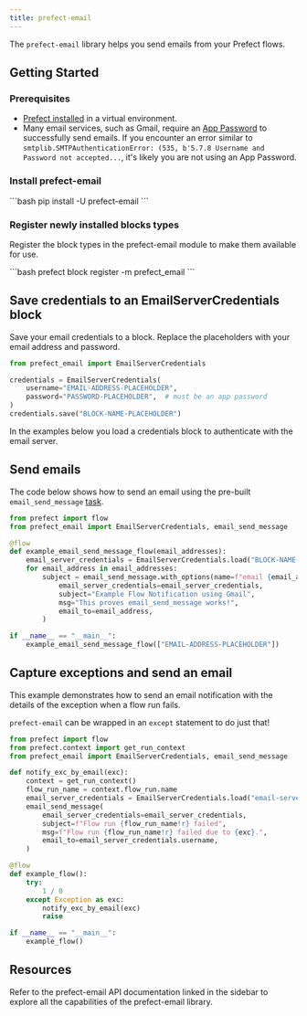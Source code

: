```yaml
---
title: prefect-email
---
```


The `prefect-email` library helps you send emails from your Prefect flows.

## Getting Started

### Prerequisites

- [Prefect installed](/3.0rc/getting-started/installation/) in a virtual environment.
- Many email services, such as Gmail, require an [App Password](https://support.google.com/accounts/answer/185833) to successfully send emails.
    If you encounter an error similar to `smtplib.SMTPAuthenticationError: (535, b'5.7.8 Username and Password not accepted...`, it's likely you are not using an App Password.

### Install prefect-email

<div class = "terminal">
```bash
pip install -U prefect-email
```
</div>

### Register newly installed blocks types

Register the block types in the prefect-email module to make them available for use.

<div class = "terminal">
```bash
prefect block register -m prefect_email
```
</div>

## Save credentials to an EmailServerCredentials block

Save your email credentials to a block.
Replace the placeholders with your email address and password.

```python
from prefect_email import EmailServerCredentials

credentials = EmailServerCredentials(
    username="EMAIL-ADDRESS-PLACEHOLDER",
    password="PASSWORD-PLACEHOLDER",  # must be an app password
)
credentials.save("BLOCK-NAME-PLACEHOLDER")
```

In the examples below you load a credentials block to authenticate with the email server.

## Send emails

The code below shows how to send an email using the pre-built `email_send_message` [task](https://docs.prefect.io/latest/concepts/tasks/).

```python
from prefect import flow
from prefect_email import EmailServerCredentials, email_send_message

@flow
def example_email_send_message_flow(email_addresses):
    email_server_credentials = EmailServerCredentials.load("BLOCK-NAME-PLACEHOLDER")
    for email_address in email_addresses:
        subject = email_send_message.with_options(name=f"email {email_address}").submit(
            email_server_credentials=email_server_credentials,
            subject="Example Flow Notification using Gmail",
            msg="This proves email_send_message works!",
            email_to=email_address,
        )

if __name__ == "__main__":
    example_email_send_message_flow(["EMAIL-ADDRESS-PLACEHOLDER"])
```

## Capture exceptions and send an email

This example demonstrates how to send an email notification with the details of the exception when a flow run fails.

`prefect-email` can be wrapped in an `except` statement to do just that!

```python
from prefect import flow
from prefect.context import get_run_context
from prefect_email import EmailServerCredentials, email_send_message

def notify_exc_by_email(exc):
    context = get_run_context()
    flow_run_name = context.flow_run.name
    email_server_credentials = EmailServerCredentials.load("email-server-credentials")
    email_send_message(
        email_server_credentials=email_server_credentials,
        subject=f"Flow run {flow_run_name!r} failed",
        msg=f"Flow run {flow_run_name!r} failed due to {exc}.",
        email_to=email_server_credentials.username,
    )

@flow
def example_flow():
    try:
        1 / 0
    except Exception as exc:
        notify_exc_by_email(exc)
        raise

if __name__ == "__main__":
    example_flow()
```

## Resources

Refer to the prefect-email API documentation linked in the sidebar to explore all the capabilities of the prefect-email library.
